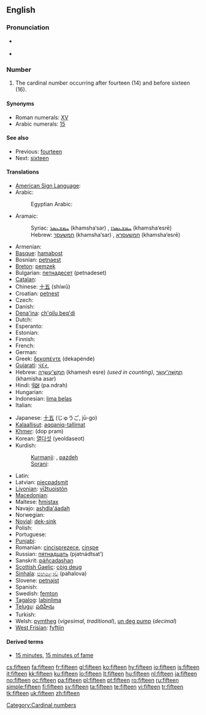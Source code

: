 ==English==

===Pronunciation===
* {{qualifier|next word stressed near the first syllable}}
*: {{a|UK|US}} {{IPA|/ˈfɪf.tiːn/}}
*: {{audio|en-us-fifteen.ogg|Audio (US)}}
* {{qualifier|next word stressed after the first syllable}}
*: {{a|UK|US}} {{IPA|/ˌfɪfˈtiːn/}}
*: {{rhymes|iːn}}

===Number===
{{infl|en|numeral|cardinal||ordinal|fifteenth}}

# The cardinal number occurring after fourteen (14) and before sixteen (16).

====Synonyms====
* Roman numerals: [[XV]]
* Arabic numerals: [[15]]

====See also====
* Previous: [[fourteen]]
* Next: [[sixteen]]

====Translations====
{{trans-top|cardinal number}}
* [[American Sign Language]]: {{t-image|ase|LSQ 15.jpg|35px|OpenB@Side-PalmBack Flatten}}
* Arabic: {{Arab|[[خمسة عشر]]}} {{IPAchar|(xámsaʈ ʕášar)}}
*: Egyptian Arabic: {{tø|arz|خمستاشر|tr=xamastaashar|sc=Arab|xs=Egyptian Arabic}}
* Aramaic:
*: Syriac: [[ܚܡܫܥܣܪ]] (khamsha‘sar) {{m}}, [[ܚܡܫܥܣܪܐ]] (khamsha‘esrē) {{f}}
*: Hebrew: [[חמשעסר]] (khamsha‘sar) {{m}}, [[חמשעסרא]] (khamsha‘esrē) {{f}}
* Armenian: {{t+|hy|տասնհինգ|tr=tasnhing|sc=Armn|xs=Armenian}}
* [[Basque]]: [[hamabost]]
* Bosnian: [[petnaest]]
* [[Breton]]: [[pemzek]]
* Bulgarian: [[петнадесет]] (petnadeset)
* [[Catalan]]: {{t+|ca|quinze}}
* Chinese: [[十五]] (shíwǔ)
* Croatian: [[petnest]]
* Czech: {{t-|cs|patnáct}}
* Danish: {{t+|da|femten}}
* [[Dena'ina]]: [[ch'qilu beq'di]]
* Dutch: {{t+|nl|vijftien|f}}
* Esperanto: {{t-|eo|dek kvin|xs=Esperanto}}
* Estonian: {{t-|et|viisteist}}
* Finnish: {{t+|fi|viisitoista}}
* French: {{t+|fr|quinze|m}}
* German: {{t+|de|fünfzehn|f}}
* Greek: [[δεκαπέντε]] (dekapénde)
* [[Gujarati]]: [[પંદર]],  {{t|gu|પંદર|tr=pandar|sc=Gujr}}
* Hebrew: [[חמש עשרה|חֲמֵשׁ־עֶשְׂרֵה]] (khamesh esre) {{f}} ''(used in counting)'', [[חמישה עשר|חֲמִשָּׁה־עָשָׂר]] (khamisha asar) {{m}}
* Hindi: [[पंद्रह]] (pa.ndrah) {{m}}
* Hungarian: {{t+|hu|tizenöt}}
* Indonesian: [[lima belas]]
* Italian: {{t+|it|quindici|m}}
{{trans-mid}}
* Japanese: [[十五]] (じゅうご, jū-go)
* [[Kalaallisut]]: [[aqqaniq-tallimat]]
* [[Khmer]]: {{Khmr|[[ដប់ប្រាំ]]}} (dop pram)
* Korean: [[열다섯]] (yeoldaseot)
* Kurdish:
*: [[Kurmanji]]: {{t|ku|pazde}}, [[pazdeh]]
*: [[Sorani]]: {{ku-Arab|[[پانزه]]}}
* Latin: {{t+|la|quindecim|alt=quīndecim}}
* Latvian: [[piecpadsmit]]
* [[Livonian]]: [[vīžtuoistõn]]
* [[Macedonian]]: {{t|mk|петнаесет|tr=petnáeset|sc=Cyrl|xs=Macedonian}}
* Maltese: [[ħmistax]]
* Navajo: [[ashdla'áadah]]
* Norwegian: {{t+|no|femten}}
* [[Novial]]: [[dek-sink]]
* Polish: {{t+|pl|piętnaście}}
* Portuguese: {{t+|pt|quinze}}
* [[Punjabi]]: {{t-|pa|ਪੰਦਰਾਂ|xs=Punjabi}}
* Romanian: [[cincisprezece]], [[cinşpe]] {{italbrac|informal}}
* Russian: [[пятнадцать]] (pjatnádtsat’)
* Sanskrit: [[páñcadashan]]
* [[Scottish Gaelic]]: [[còig deug]]
* [[Sinhala]]: [[පහළොව]] (pahalova)
* Slovene: [[petnajst]]
* Spanish: {{t+|es|quince|m}}
* Swedish: [[femton]]
* [[Tagalog]]: [[labinlima]]
* [[Telugu]]: [[పదిహేను]]
* Turkish: {{t+|tr|on beş}}
* Welsh: [[pymtheg]] (''vigesimal, traditional''), [[un deg pump]] (''decimal'')
* [[West Frisian]]: [[fyftjin]]
{{trans-bottom}}

====Derived terms====
* [[15 minutes]], [[15 minutes of fame]]

[[Category:Cardinal numbers]]

[[cs:fifteen]]
[[fa:fifteen]]
[[fr:fifteen]]
[[gl:fifteen]]
[[ko:fifteen]]
[[hy:fifteen]]
[[io:fifteen]]
[[is:fifteen]]
[[it:fifteen]]
[[kk:fifteen]]
[[ku:fifteen]]
[[lo:fifteen]]
[[lt:fifteen]]
[[hu:fifteen]]
[[nl:fifteen]]
[[ja:fifteen]]
[[no:fifteen]]
[[oc:fifteen]]
[[pa:fifteen]]
[[pl:fifteen]]
[[pt:fifteen]]
[[ro:fifteen]]
[[ru:fifteen]]
[[simple:fifteen]]
[[fi:fifteen]]
[[sv:fifteen]]
[[ta:fifteen]]
[[te:fifteen]]
[[vi:fifteen]]
[[tr:fifteen]]
[[tk:fifteen]]
[[uk:fifteen]]
[[zh:fifteen]]